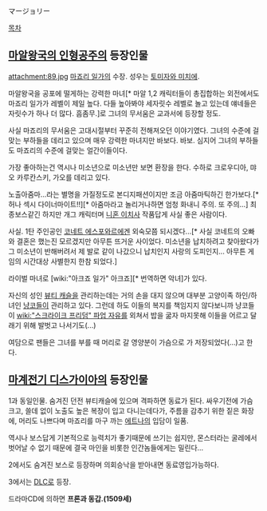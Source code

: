 マージョリー

[[목차]]

== [[마알왕국의 인형공주]]의 등장인물 ==
attachment:89.jpg
[[마죠리 일가]]의 수장. 성우는 [[토미자와 미치에]].

마알왕국을 공포에 떨게하는 강력한 마녀[* 마알 1,2 캐릭터들이 총집합하는 외전에서도 마죠리 일가가 레벨이 제일 높다. 다들 높아봐야 세자릿수 레벨로 놀고 있는데 얘네들은 자릿수가 하나 더 많다. 흠좀무.]로 그녀의 무서움은 교과서에 등장할 정도. 

사실 마죠리의 무서움은 고대시절부터 꾸준히 전해져오던 이야기였다. 그녀의 수준에 걸맞는 부하들을 데리고 있으며 매우 강력한 마녀지만 바보다. 바보. 심지어 그녀의 부하들도 마죠리의 수준에 걸맞는 얼간이들이다.

가장 좋아하는건 역시나 미소년으로 미소년만 보면 환장을 한다. 수하로 크로우디아, 먀오 카루칸스키, 가오를 데리고 있다.

노출아줌마...라는 별명을 가질정도로 본디지패션이지만 조금 아줌마틱하긴 한가보다.[* 허나 섹시 다이너마이트!!][* 아줌마라고 놀리거나하면 엄청 화내니 주의. 또 주의...] 최종보스같긴 하지만 개그 캐릭터며 [[니혼 이치]]사 작품답게 사실 좋은 사람이다.

사실. 1탄 주인공인 [[코네트 에스포와르]]에겐 외숙모쯤 되시겠다...[* 사실 코네트의 오빠와 결혼은 했는진 모르겠지만 아무튼 뜨거운 사이었다. 미소년을 납치하려고 찾아왔다가 그 미소년이 반해버려서 제 발로 같이 나갔으니 납치인지 사랑의 도피인지... 아무튼 게임의 시간대상 사별한지 한참 되었다.]

라이벌 마녀로 [wiki:"아크죠 일가" 아크죠][* 번역하면 악녀]가 있다.

자신의 성인 [[뷰티 캐슬]]을 관리하는데는 거의 손을 대지 않으며 대부분 고양이족 하인/하녀인 [[냥코]]들이 관리하고 있다. 그런데 하도 이들의 복지를 책임지지 않다보니까 냥코들이 [[wiki:"스크라이크 프리덤" 파업 자유]]를 외쳐서 밥을 굶자 마지못해 이들을 어르고 달래기 위해 발벗고 나서기도(...)

여담으로 팬들은 그녀를 부를 때 머리로 갈 영양분이 가슴으로 가 저장되었다(…)고 한다.
== [[마계전기 디스가이아]]의 등장인물 ==
1과 동일인물. 숨겨진 던전 뷰티캐슬에 있으며 격파하면 동료가 된다. 싸우기전에 가슴 크고, 쓸데 없이 노출도 높은 복장이 입고 다니는데다가, 주름을 감추기 위한 짙은 화장에, 머리도 나쁘다며 마죠리를 마구 까는 [[에트나]]의 입담이 일품.

역시나 보스답게 기본적으로 능력치가 좋기때문에 쓰기는 쉽지만, 몬스터라는 굴레에서 벗어날 수 없기 때문에 결국 마인을 비롯한 인간놈들에게는 밀린다...

2에서도 숨겨진 보스로 등장하며 의회승낙을 받아내면 동료영입가능하다.

3에서는 [[DLC]]로 등장. 

드라마CD에 의하면 '''프론과 동갑.(1509세)'''
